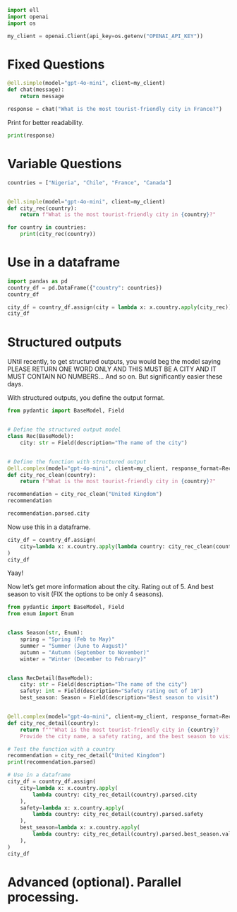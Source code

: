 


```python
import ell
import openai
import os

my_client = openai.Client(api_key=os.getenv("OPENAI_API_KEY"))

```

# Fixed Questions 

```python
@ell.simple(model="gpt-4o-mini", client=my_client)
def chat(message):
    return message
```

```python
response = chat("What is the most tourist-friendly city in France?")
```

Print for better readability.
```python
print(response)
```

# Variable Questions 

```python
countries = ["Nigeria", "Chile", "France", "Canada"]


@ell.simple(model="gpt-4o-mini", client=my_client)
def city_rec(country):
    return f"What is the most tourist-friendly city in {country}?"
```

```python
for country in countries:
    print(city_rec(country))
```


# Use in a dataframe 

```python
import pandas as pd
country_df = pd.DataFrame({"country": countries})
country_df
```

```python
city_df = country_df.assign(city = lambda x: x.country.apply(city_rec))
city_df
```


# Structured outputs

UNtil recently, to get structured outputs, you would beg the model saying PLEASE RETURN ONE WORD ONLY AND THIS MUST BE A CITY AND IT MUST CONTAIN NO NUMBERS... And so on. But significantly easier these days. 

With structured outputs, you define the output format. 

```python
from pydantic import BaseModel, Field


# Define the structured output model
class Rec(BaseModel):
    city: str = Field(description="The name of the city")


# Define the function with structured output
@ell.complex(model="gpt-4o-mini", client=my_client, response_format=Rec)
def city_rec_clean(country):
    return f"What is the most tourist-friendly city in {country}?"
```

```python
recommendation = city_rec_clean("United Kingdom")
recommendation
```

```python
recommendation.parsed.city
```

Now use this in a dataframe.

```python
city_df = country_df.assign(
    city=lambda x: x.country.apply(lambda country: city_rec_clean(country).parsed.city)
)
city_df
```

Yaay! 

Now let's get more information about the city. Rating out of 5. And best season to visit (FIX the options to be only 4 seasons).


```python
from pydantic import BaseModel, Field
from enum import Enum


class Season(str, Enum):
    spring = "Spring (Feb to May)"
    summer = "Summer (June to August)"
    autumn = "Autumn (September to November)"
    winter = "Winter (December to February)"


class RecDetail(BaseModel):
    city: str = Field(description="The name of the city")
    safety: int = Field(description="Safety rating out of 10")
    best_season: Season = Field(description="Best season to visit")


@ell.complex(model="gpt-4o-mini", client=my_client, response_format=RecDetail)
def city_rec_detail(country):
    return f"""What is the most tourist-friendly city in {country}? 
    Provide the city name, a safety rating, and the best season to visit."""
```

```python
# Test the function with a country
recommendation = city_rec_detail("United Kingdom")
print(recommendation.parsed)
```

```python
# Use in a dataframe
city_df = country_df.assign(
    city=lambda x: x.country.apply(
        lambda country: city_rec_detail(country).parsed.city
    ),
    safety=lambda x: x.country.apply(
        lambda country: city_rec_detail(country).parsed.safety
    ),
    best_season=lambda x: x.country.apply(
        lambda country: city_rec_detail(country).parsed.best_season.value
    ),
)
city_df
```

# Advanced (optional). Parallel processing. 